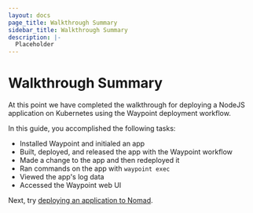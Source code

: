 ```yaml
---
layout: docs
page_title: Walkthrough Summary
sidebar_title: Walkthrough Summary
description: |-
  Placeholder
---
```


# Walkthrough Summary

At this point we have completed the walkthrough for deploying a NodeJS application on Kubernetes using the Waypoint deployment workflow.

In this guide, you accomplished the following tasks:

- Installed Waypoint and initialed an app
- Built, deployed, and released the app with the Waypoint workflow
- Made a change to the app and then redeployed it
- Ran commands on the app with `waypoint exec`
- Viewed the app's log data
- Accessed the Waypoint web UI

Next, try [deploying an application to Nomad](/docs/getting-started/nomad-example-app).
